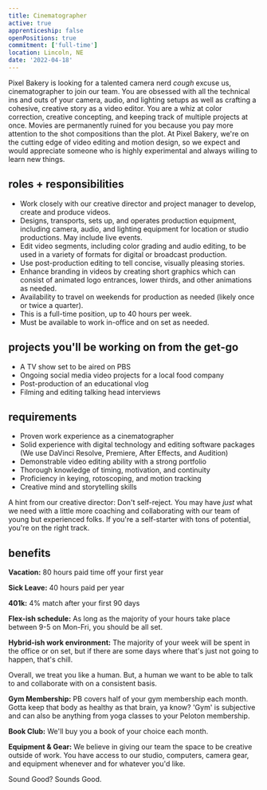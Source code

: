```yaml
---
title: Cinematographer
active: true
apprenticeship: false
openPositions: true
commitment: ['full-time']
location: Lincoln, NE
date: '2022-04-18'
---
```


Pixel Bakery is looking for a talented camera nerd _cough_ excuse us, cinematographer to join our team. You are obsessed with all the technical ins and outs of your camera, audio, and lighting setups as well as crafting a cohesive, creative story as a video editor. You are a whiz at color correction, creative concepting, and keeping track of multiple projects at once. Movies are permanently ruined for you because you pay more attention to the shot compositions than the plot. At Pixel Bakery, we're on the cutting edge of video editing and motion design, so we expect and would appreciate someone who is highly experimental and always willing to learn new things.

## roles + responsibilities

- Work closely with our creative director and project manager to develop, create and produce videos.
- Designs, transports, sets up, and operates production equipment, including camera, audio, and lighting equipment for location or studio productions. May include live events.
- Edit video segments, including color grading and audio editing, to be used in a variety of formats for digital or broadcast production.
- Use post-production editing to tell concise, visually pleasing stories.
- Enhance branding in videos by creating short graphics which can consist of animated logo entrances, lower thirds, and other animations as needed.
- Availability to travel on weekends for production as needed (likely once or twice a quarter).
- This is a full-time position, up to 40 hours per week.
- Must be available to work in-office and on set as needed.

## projects you'll be working on from the get-go

- A TV show set to be aired on PBS
- Ongoing social media video projects for a local food company
- Post-production of an educational vlog
- Filming and editing talking head interviews

## requirements

- Proven work experience as a cinematographer
- Solid experience with digital technology and editing software packages (We use DaVinci Resolve, Premiere, After Effects, and Audition)
- Demonstrable video editing ability with a strong portfolio
- Thorough knowledge of timing, motivation, and continuity
- Proficiency in keying, rotoscoping, and motion tracking
- Creative mind and storytelling skills

A hint from our creative director: Don't self-reject. You may have _just_ what we need with a little more coaching and collaborating with our team of young but experienced folks. If you're a self-starter with tons of potential, you're on the right track.

## benefits

**Vacation:** 80 hours paid time off your first year

**Sick Leave:** 40 hours paid per year

**401k:** 4% match after your first 90 days

**Flex-ish schedule:** As long as the majority of your hours take place between 9-5 on Mon-Fri, you should be all set.

**Hybrid-ish work environment:** The majority of your week will be spent in the office or on set, but if there are some days where that's just not going to happen, that's chill.

Overall, we treat you like a human. But, a human we want to be able to talk to and collaborate with on a consistent basis.

**Gym Membership:** PB covers half of your gym membership each month. Gotta keep that body as healthy as that brain, ya know? 'Gym' is subjective and can also be anything from yoga classes to your Peloton membership.

**Book Club:** We'll buy you a book of your choice each month.

**Equipment & Gear:** We believe in giving our team the space to be creative outside of work. You have access to our studio, computers, camera gear, and equipment whenever and for whatever you'd like.

Sound Good? Sounds Good.